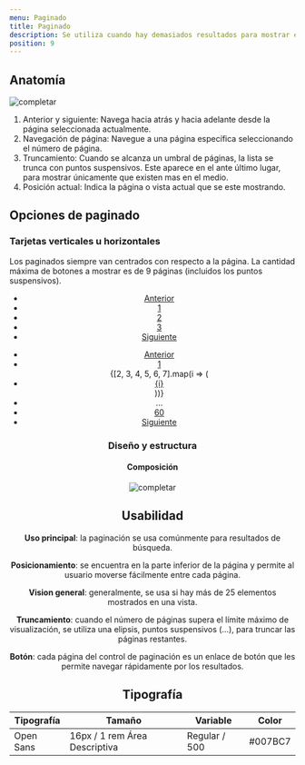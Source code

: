 ```yaml
---
menu: Paginado
title: Paginado
description: Se utiliza cuando hay demasiados resultados para mostrar en una página, de modo que el usuario no se sienta abrumado por demasiada información.
position: 9
---
```


## Anatomía

![completar](/componentes/paginado/anatomía.svg) 

1. Anterior y siguiente: Navega hacia atrás y hacia adelante desde la página seleccionada actualmente.
2. Navegación de página: Navegue a una página específica seleccionando el número de página.
3. Truncamiento: Cuando se alcanza un umbral de páginas, la lista se trunca con puntos suspensivos. Este aparece en el ante último lugar, para mostrar únicamente que existen mas en el medio.
4. Posición actual: Indica la página o vista actual que se este mostrando.

## Opciones de paginado

### Tarjetas verticales u horizontales

Los paginados siempre van centrados con respecto a la página. La cantidad máxima de botones a mostrar es de 9 páginas (incluidos los puntos suspensivos).

<!-- codigo -->
<Example align="center">
<div className="my-3">
<nav aria-label="Ejemplo de paginación">
  <ul className="pagination">
    <li className="page-item">
      <a className="page-link" href="#">
        <span className="page-previous-icon" aria-hidden="true" /> Anterior
      </a>
    </li>
    <li className="page-item active">
      <a className="page-link" href="#">
        1
      </a>
    </li>
    <li className="page-item">
      <a className="page-link" href="#">
        2
      </a>
    </li>
    <li className="page-item">
      <a className="page-link" href="#">
        3
      </a>
    </li>
    <li className="page-item">
      <a className="page-link" href="#">
        Siguiente <span className="page-next-icon" aria-hidden="true" />
      </a>
    </li>
  </ul>
</nav>

<div className="mb-5" />

<nav aria-label="Ejemplo de paginación">
  <ul className="pagination">
    <li className="page-item">
      <a className="page-link" href="#">
        <span className="page-previous-icon" aria-hidden="true" /> Anterior
      </a>
    </li>
    <li className="page-item active">
      <a className="page-link" href="#">
        1
      </a>
    </li>
    {[2, 3, 4, 5, 6, 7].map(i => (
      <li className="page-item" key={i}>
        <a className="page-link" href="#">
          {i}
        </a>
      </li>
    ))}
    <li className="page-item disabled">
      <span className="page-link">...</span>
    </li>
    <li className="page-item">
      <a className="page-link" href="#">
        60
      </a>
    </li>
    <li className="page-item">
      <a className="page-link" href="#">
        Siguiente <span className="page-next-icon" aria-hidden="true" />
      </a>
    </li>
  </ul>
</nav>
</div>
</Example>

### Diseño y estructura

#### Composición

![completar](/componentes/paginado/diseño.svg) 


## Usabilidad

**Uso principal**: la paginación se usa comúnmente para resultados de búsqueda.

**Posicionamiento**: se encuentra en la parte inferior de la página y permite al usuario moverse fácilmente entre cada página.

**Vision general**: generalmente, se usa si hay más de 25 elementos mostrados en una vista.

**Truncamiento**: cuando el número de páginas supera el límite máximo de visualización, se utiliza una elipsis, puntos suspensivos (…), para truncar las páginas restantes.

**Botón**: cada página del control de paginación es un enlace de botón que les permite navegar rápidamente por los resultados.


## Tipografía

| Tipografía | Tamaño                           | Variable       | Color   |
|------------|----------------------------------|----------------|---------|
| Open Sans  | 16px / 1 rem Área Descriptiva    | Regular / 500  | #007BC7 |

